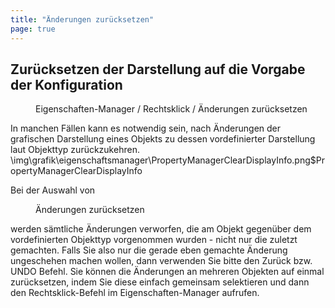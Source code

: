 ```yaml
---
title: "Änderungen zurücksetzen"
page: true
---
```

## Zur&#252;cksetzen der Darstellung auf die Vorgabe der Konfiguration
 <Menu>Eigenschaften-Manager / Rechtsklick / Änderungen zurücksetzen </Menu>  

In manchen F&#228;llen kann es notwendig sein, nach &#196;nderungen der grafischen Darstellung eines Objekts zu dessen vordefinierter Darstellung laut Objekttyp zur&#252;ckzukehren.<Image>\img\grafik\eigenschaftsmanager\PropertyManagerClearDisplayInfo.png$PropertyManagerClearDisplayInfo</Image>

<Warning>
Bei der Auswahl von  <Menu>Änderungen zurücksetzen</Menu>  werden  <Italic> s&#228;mtliche </Italic>  &#196;nderungen verworfen, die am Objekt gegen&#252;ber dem vordefinierten Objekttyp vorgenommen wurden - nicht nur die zuletzt gemachten. Falls Sie also nur die gerade eben gemachte &#196;nderung ungeschehen machen wollen, dann verwenden Sie bitte den  <Italic> Zur&#252;ck </Italic>  bzw.  <Italic> UNDO </Italic>  Befehl.
</Warning>

<Success>
Sie k&#246;nnen die &#196;nderungen an mehreren Objekten auf einmal zur&#252;cksetzen, indem Sie diese einfach gemeinsam selektieren und dann den Rechtsklick-Befehl im Eigenschaften-Manager aufrufen.
</Success>

